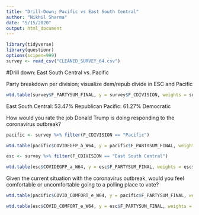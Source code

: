 ```yaml
---
title: "Drill-Down; Pacific vs East South Central"
author: "Nikhil Sharma"
date: "5/15/2020"
output: html_document
---
```


```r
library(tidyverse)
library(questionr)
options(scipen=999)
survey <- read_csv("CLEANED_SURVEY_64.csv")
```

#Drill down: East South Central vs. Pacific

Party breakdown per division; visualize dem/repub divide in ESC and Pacific
```r
wtd.table(survey$F_PARTYSUM_FINAL, y = survey$F_CDIVISION, weights = survey$WEIGHT_W64) %>% prop.table(margin = 2)
```

East South Central: 53.47% Republican
Pacific: 61.27% Democratic

How would you rate the job Donald Trump is doing responding to the coronavirus outbreak? 
```r
pacific <- survey %>% filter(F_CDIVISION == "Pacific")

wtd.table(pacific$COVIDEGFP_a_W64, y = pacific$F_PARTYSUM_FINAL, weights = pacific$WEIGHT_W64) %>% prop.table(margin = 2)
```

```r
esc <- survey %>% filter(F_CDIVISION == "East South Central")

wtd.table(esc$COVIDEGFP_a_W64, y = esc$F_PARTYSUM_FINAL, weights = esc$WEIGHT_W64) %>% prop.table(margin = 2)
```


Given the current situation with the coronavirus outbreak, would you feel comfortable or uncomfortable going to a polling place to vote?
```r
wtd.table(pacific$COVID_COMFORT_e_W64, y = pacific$F_PARTYSUM_FINAL, weights = pacific$WEIGHT_W64) %>% prop.table(margin = 2)
```

```r
wtd.table(esc$COVID_COMFORT_e_W64, y = esc$F_PARTYSUM_FINAL, weights = esc$WEIGHT_W64) %>% prop.table(margin = 2)
```

